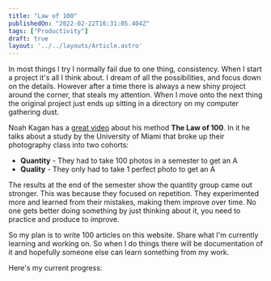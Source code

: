 ```yaml
---
title: "Law of 100"
publishedOn: "2022-02-22T16:31:05.404Z"
tags: ["Productivity"]
draft: true
layout: '../../layouts/Article.astro'
---
```


In most things I try I normally fail due to one thing, consistency. When I start a project it's all I think about. I dream of all the possibilities, and focus down on the details. However after a time there is always a new shiny project around the corner, that steals my attention. When I move onto the next thing the original project just ends up sitting in a directory on my computer gathering dust.

Noah Kagan has a [great video](https://www.youtube.com/watch?v=KLgIrxXvb44) about his method **The Law of 100**. In it he talks about a study by the University of Miami that broke up their photography class into two cohorts:

- **Quantity** - They had to take 100 photos in a semester to get an A
- **Quality** - They only had to take 1 perfect photo to get an A

The results at the end of the semester show the quantity group came out stronger. This was because they focused on repetition. They experimented more and learned from their mistakes, making them improve over time. No one gets better doing something by just thinking about it, you need to practice and produce to improve.

So my plan is to write 100 articles on this website. Share what I'm currently learning and working on. So when I do things there will be documentation of it and hopefully someone else can learn something from my work.

Here's my current progress: 

<LawOf100 />
